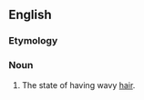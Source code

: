 ==English==

===Etymology===
{{suffix|cymotrichous|alt1=cymotrich(ous)|y|lang=en}}

===Noun===
{{en-noun|-}}

# {{label|en|anthropology}} The state of having wavy [[hair]].